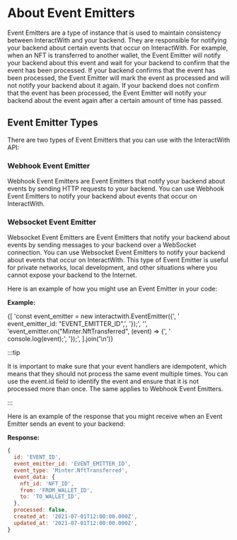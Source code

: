
# About Event Emitters

Event Emitters are a type of instance that is used to maintain consistency between InteractWith and your backend. They are responsible for notifying your backend about certain events that occur on InteractWith. For example, when an NFT is transferred to another wallet, the Event Emitter will notify your backend about this event and wait for your backend to confirm that the event has been processed. If your backend confirms that the event has been processed, the Event Emitter will mark the event as processed and will not notify your backend about it again. If your backend does not confirm that the event has been processed, the Event Emitter will notify your backend about the event again after a certain amount of time has passed.

## Event Emitter Types

There are two types of Event Emitters that you can use with the InteractWith API:

### Webhook Event Emitter

Webhook Event Emitters are Event Emitters that notify your backend about events by sending HTTP requests to your backend. You can use Webhook Event Emitters to notify your backend about events that occur on InteractWith.

### Websocket Event Emitter

Websocket Event Emitters are Event Emitters that notify your backend about events by sending messages to your backend over a WebSocket connection. You can use Websocket Event Emitters to notify your backend about events that occur on InteractWith. This type of Event Emitter is useful for private networks, local development, and other situations where you cannot expose your backend to the Internet.

Here is an example of how you might use an Event Emitter in your code:

**Example:**

<CodeBlock language="js">
{[
  'const event_emitter = new interactwith.EventEmitter({',
  '  event_emitter_id: "EVENT_EMITTER_ID",',
  '});',
  '',
  'event_emitter.on("Minter.NftTransferred", (event) => {',
  '  console.log(event);',
  '});',
].join('\n')}
</CodeBlock>

:::tip

It is important to make sure that your event handlers are idempotent, which means that they should not process the same event multiple times. You can use the event.id field to identify the event and ensure that it is not processed more than once. The same applies to Webhook Event Emitters.

:::

Here is an example of the response that you might receive when an Event Emitter sends an event to your backend:

**Response:**

```js
{
  id: 'EVENT_ID',
  event_emitter_id: 'EVENT_EMITTER_ID',
  event_type: 'Minter.NftTransferred',
  event_data: {
    nft_id: 'NFT_ID',
    from: 'FROM_WALLET_ID',
    to: 'TO_WALLET_ID',
  },
  processed: false,
  created_at: '2021-07-01T12:00:00.000Z',
  updated_at: '2021-07-01T12:00:00.000Z',
}
```
